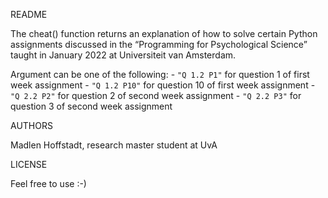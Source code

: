 
README

The cheat() function returns an explanation of how to solve certain Python 
assignments discussed in the "Programming for Psychological Science" taught 
in January 2022 at Universiteit van Amsterdam.  

Argument can be one of the following: 
- `"Q 1.2 P1"`   for question 1 of first week assignment
- `"Q 1.2 P10"`  for question 10 of first week assignment
- `"Q 2.2 P2"`   for question 2 of second week assignment
- `"Q 2.2 P3"`   for question 3 of second week assignment


AUTHORS

Madlen Hoffstadt, research master student at UvA


LICENSE

Feel free to use :-)
